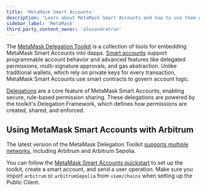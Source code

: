 ```yaml
---
title: 'MetaMask Smart Accounts'
description: 'Learn about MetaMask Smart Accounts and how to use them with Arbitrum'
sidebar_label: 'MetaMask'
third_party_content_owner: 'alexandratran'
---
```


The [MetaMask Delegation Toolkit](https://docs.metamask.io/delegation-toolkit/) is a collection of tools for embedding
MetaMask Smart Accounts into dapps.
[Smart accounts](https://docs.metamask.io/delegation-toolkit/concepts/smart-accounts/) support programmable account
behavior and advanced features like delegated permissions, multi-signature approvals, and gas abstraction.
Unlike traditional wallets, which rely on private keys for every transaction, MetaMask Smart Accounts use smart contracts to
govern account logic.

[Delegations](https://docs.metamask.io/delegation-toolkit/concepts/delegation/) are a core feature of MetaMask Smart
Accounts, enabling secure, rule-based permission sharing.
These delegations are powered by the toolkit's Delegation Framework, which defines how permissions are created, shared,
and enforced.

## Using MetaMask Smart Accounts with Arbitrum

The latest version of the MetaMask Delegation Toolkit
[supports multiple networks](https://docs.metamask.io/delegation-toolkit/get-started/supported-networks/), including
Arbitrum and Arbitrum Sepolia.

You can follow the
[MetaMask Smart Accounts quickstart](https://docs.metamask.io/delegation-toolkit/development/get-started/quickstart/) to
set up the toolkit, create a smart account, and send a user operation.
Make sure you import `arbitrum` or `arbitrumSepolia` from `viem/chains` when setting up the Public Client.
